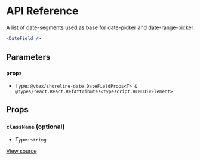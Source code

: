 # API Reference

A list of date-segments used as base for date-picker and date-range-picker

```jsx
<DateField />
```

## Parameters

### `props`

- Type: `@vtex/shoreline-date.DateFieldProps<T> & @types/react.React.RefAttributes<typescript.HTMLDivElement>`

## Props

### `className` (optional)

- Type: `string`

[View source](https://github.com/vtex/shoreline/blob/ad4693b44/packages/date/src/date-field/date-field.tsx#L19)
